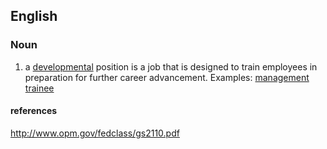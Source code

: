 ==English==

===Noun===
{{en-noun}}

# a [[developmental]] position is a job that is designed to train employees in preparation for further career advancement.  Examples:  [[management trainee]]

====references====
http://www.opm.gov/fedclass/gs2110.pdf
